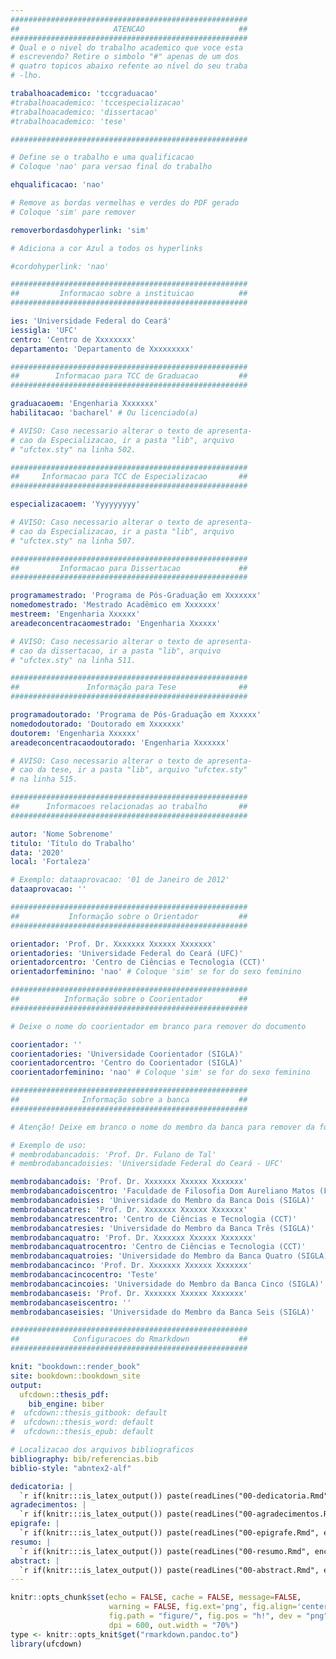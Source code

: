 ```yaml
---
#####################################################
##                     ATENCAO                     ##
#####################################################
# Qual e o nivel do trabalho academico que voce esta 
# escrevendo? Retire o simbolo "#" apenas de um dos 
# quatro topicos abaixo refente ao nível do seu traba
# -lho.

trabalhoacademico: 'tccgraduacao'
#trabalhoacademico: 'tccespecializacao'
#trabalhoacademico: 'dissertacao'
#trabalhoacademico: 'tese'

#####################################################

# Define se o trabalho e uma qualificacao
# Coloque 'nao' para versao final do trabalho

ehqualificacao: 'nao'

# Remove as bordas vermelhas e verdes do PDF gerado
# Coloque 'sim' pare remover

removerbordasdohyperlink: 'sim' 

# Adiciona a cor Azul a todos os hyperlinks

#cordohyperlink: 'nao'

#####################################################
##         Informacao sobre a instituicao          ##
#####################################################

ies: 'Universidade Federal do Ceará'
iessigla: 'UFC'
centro: 'Centro de Xxxxxxxx'
departamento: 'Departamento de Xxxxxxxxx'

#####################################################
##        Informacao para TCC de Graduacao         ##
#####################################################

graduacaoem: 'Engenharia Xxxxxxx'
habilitacao: 'bacharel' # Ou licenciado(a)

# AVISO: Caso necessario alterar o texto de apresenta-
# cao da Especializacao, ir a pasta "lib", arquivo 
# "ufctex.sty" na linha 502.

#####################################################
##     Informacao para TCC de Especializacao       ##
#####################################################

especializacaoem: 'Yyyyyyyyy'

# AVISO: Caso necessario alterar o texto de apresenta-
# cao da Especializacao, ir a pasta "lib", arquivo 
# "ufctex.sty" na linha 507.

#####################################################
##         Informacao para Dissertacao             ##
#####################################################

programamestrado: 'Programa de Pós-Graduação em Xxxxxxx'
nomedomestrado: 'Mestrado Acadêmico em Xxxxxxx'
mestreem: 'Engenharia Xxxxxx'
areadeconcentracaomestrado: 'Engenharia Xxxxxx'

# AVISO: Caso necessario alterar o texto de apresenta-
# cao da dissertacao, ir a pasta "lib", arquivo 
# "ufctex.sty" na linha 511.

#####################################################
##               Informação para Tese              ##
#####################################################

programadoutorado: 'Programa de Pós-Graduação em Xxxxxx'
nomedodoutorado: 'Doutorado em Xxxxxxx'
doutorem: 'Engenharia Xxxxxx'
areadeconcentracaodoutorado: 'Engenharia Xxxxxxx'

# AVISO: Caso necessario alterar o texto de apresenta-
# cao da tese, ir a pasta "lib", arquivo "ufctex.sty" 
# na linha 515.

#####################################################
##      Informacoes relacionadas ao trabalho       ##
#####################################################

autor: 'Nome Sobrenome'
titulo: 'Título do Trabalho'
data: '2020'
local: 'Fortaleza'

# Exemplo: dataaprovacao: '01 de Janeiro de 2012'
dataaprovacao: ''

#####################################################
##           Informação sobre o Orientador         ##
#####################################################

orientador: 'Prof. Dr. Xxxxxxx Xxxxxx Xxxxxxx'
orientadories: 'Universidade Federal do Ceará (UFC)'
orientadorcentro: 'Centro de Ciências e Tecnologia (CCT)'
orientadorfeminino: 'nao' # Coloque 'sim' se for do sexo feminino

#####################################################
##          Informação sobre o Coorientador        ##
#####################################################

# Deixe o nome do coorientador em branco para remover do documento

coorientador: ''
coorientadories: 'Universidade Coorientador (SIGLA)'
coorientadorcentro: 'Centro do Coorientador (SIGLA)'
coorientadorfeminino: 'nao' # Coloque 'sim' se for do sexo feminino

#####################################################
##              Informação sobre a banca           ##
#####################################################

# Atenção! Deixe em branco o nome do membro da banca para remover da folha de aprovacao

# Exemplo de uso:
# membrodabancadois: 'Prof. Dr. Fulano de Tal'
# membrodabancadoisies: 'Universidade Federal do Ceará - UFC'

membrodabancadois: 'Prof. Dr. Xxxxxxx Xxxxxx Xxxxxxx'
membrodabancadoiscentro: 'Faculdade de Filosofia Dom Aureliano Matos (FAFIDAM)'
membrodabancadoisies: 'Universidade do Membro da Banca Dois (SIGLA)'
membrodabancatres: 'Prof. Dr. Xxxxxxx Xxxxxx Xxxxxxx'
membrodabancatrescentro: 'Centro de Ciências e Tecnologia (CCT)'
membrodabancatresies: 'Universidade do Membro da Banca Três (SIGLA)'
membrodabancaquatro: 'Prof. Dr. Xxxxxxx Xxxxxx Xxxxxxx'
membrodabancaquatrocentro: 'Centro de Ciências e Tecnologia (CCT)'
membrodabancaquatroies: 'Universidade do Membro da Banca Quatro (SIGLA)'
membrodabancacinco: 'Prof. Dr. Xxxxxxx Xxxxxx Xxxxxxx'
membrodabancacincocentro: 'Teste'
membrodabancacincoies: 'Universidade do Membro da Banca Cinco (SIGLA)'
membrodabancaseis: 'Prof. Dr. Xxxxxxx Xxxxxx Xxxxxxx'
membrodabancaseiscentro: ''
membrodabancaseisies: 'Universidade do Membro da Banca Seis (SIGLA)'

#####################################################
##            Configuracoes do Rmarkdown           ##
#####################################################

knit: "bookdown::render_book"
site: bookdown::bookdown_site
output: 
  ufcdown::thesis_pdf: 
    bib_engine: biber
#  ufcdown::thesis_gitbook: default
#  ufcdown::thesis_word: default
#  ufcdown::thesis_epub: default

# Localizacao dos arquivos bibliograficos
bibliography: bib/referencias.bib
biblio-style: "abntex2-alf"

dedicatoria: |
  `r if(knitr:::is_latex_output()) paste(readLines("00-dedicatoria.Rmd", encoding = "UTF-8"), collapse = '\n  ')`
agradecimentos: |
  `r if(knitr:::is_latex_output()) paste(readLines("00-agradecimentos.Rmd", encoding = "UTF-8"), collapse = '\n  ')`
epigrafe: |
  `r if(knitr:::is_latex_output()) paste(readLines("00-epigrafe.Rmd", encoding = "UTF-8"), collapse = '\n  ')`
resumo: |
  `r if(knitr:::is_latex_output()) paste(readLines("00-resumo.Rmd", encoding = "UTF-8"), collapse = '\n  ')`
abstract: |
  `r if(knitr:::is_latex_output()) paste(readLines("00-abstract.Rmd", encoding = "UTF-8"), collapse = '\n  ')`
---
```


```r
knitr::opts_chunk$set(echo = FALSE, cache = FALSE, message=FALSE, 
                      warning = FALSE, fig.ext='png', fig.align='center', 
                      fig.path = "figure/", fig.pos = "h!", dev = "png", 
                      dpi = 600, out.width = "70%")
type <- knitr::opts_knit$get("rmarkdown.pandoc.to")
library(ufcdown)
```
